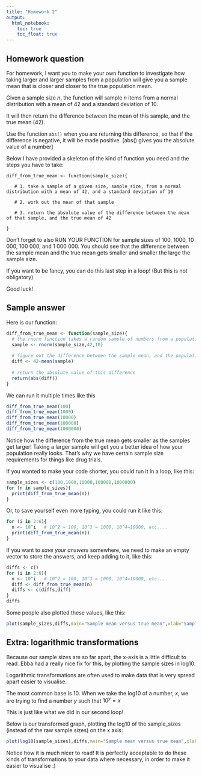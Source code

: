```yaml
---
title: "Homework 2"
output: 
  html_notebook:
    toc: true
    toc_float: true
---
```


## Homework question

For homework, I want you to make your own function to investigate how taking larger and larger samples from a population will give you a sample mean that is closer and closer to the true population mean.

Given a sample size *n*, the function will sample *n* items from a normal distribution with a mean of 42 and a standard deviation of 10.

It will then return the difference between the mean of this sample, and the true mean (42).

Use the function `abs()` when you are returning this difference, so that if the difference is negative, it will be made positive. [abs() gives you the absolute value of a number]

Below I have provided a skeleton of the kind of function you need and the steps you have to take:

```
diff_from_true_mean <- function(sample_size){

   # 1. take a sample of a given size, sample_size, from a normal distribution with a mean of 42, and a standard deviation of 10
   
   # 2. work out the mean of that sample
   
   # 3. return the absolute value of the difference between the mean of that sample, and the true mean of 42

}
```

Don't forget to also RUN YOUR FUNCTION for sample sizes of 100, 1000, 10 000, 100 000, and 1 000 000. You should see that the difference between the sample mean and the true mean gets smaller and smaller the large the sample size. 

If you want to be fancy, you can do this last step in a loop! (But this is not obligatory)

Good luck!

## Sample answer

Here is our function:

```r
diff_from_true_mean <- function(sample_size){
  # the rnorm function takes a random sample of numbers from a population with a given mean (42), and a given sample size (10)
  sample <- rnorm(sample_size,42,10)
  
  # figure out the difference between the sample mean, and the population mean (42)
  diff <- 42-mean(sample)
  
  # return the absolute value of this difference
  return(abs(diff))
}
```

We can run it multiple times like this 

```r
diff_from_true_mean(100)
diff_from_true_mean(1000)
diff_from_true_mean(10000)
diff_from_true_mean(100000)
diff_from_true_mean(1000000)

```

Notice how the difference from the true mean gets smaller as the samples get larger! Taking a larger sample will get you a better idea of how your population really looks. That's why we have certain sample size requirements for things like drug trials.

If you wanted to make your code shorter, you could run it in a loop, like this:

```r
sample_sizes <- c(100,1000,10000,100000,1000000)
for (n in sample_sizes){
  print(diff_from_true_mean(n))
}
```

Or, to save yourself even more typing, you could run it like this:

```r
for (i in 2:6){
  n <- 10^i   # 10^2 = 100, 10^3 = 1000, 10^4=10000, etc....
  print(diff_from_true_mean(n))
}
```

If you want to *save your answers* somewhere, we need to make an empty vector to store the answers, and keep adding to it, like this:

```r
diffs <- c()
for (i in 2:6){
  n <- 10^i   # 10^2 = 100, 10^3 = 1000, 10^4=10000, etc....
  diff <- diff_from_true_mean(n)
  diffs <- c(diffs,diff)
}
diffs
```

Some people also plotted these values, like this:

```r
plot(sample_sizes,diffs,main="Sample mean versus true mean",xlab="Sample size",ylab="Difference")
```

## Extra: logarithmic transformations

Because our sample sizes are so far apart, the x-axis is a little difficult to read. Ebba had a really nice fix for this, by plotting the sample sizes in log10. 

Logarithmic transformations are often used to make data that is very spread apart easier to visualise. 

The most common base is 10. When we take the log10 of a number, *x*, we are trying to find a number *y* such that $10^y = x$

This is just like what we did in our second loop!

Below is our transformed graph, plotting the log10 of the sample_sizes (instead of the raw sample sizes) on the x axis:

```r
plot(log10(sample_sizes),diffs,main="Sample mean versus true mean",xlab="Sample size (log10(n))",ylab="Difference")
```

Notice how it is much nicer to read! It is perfectly acceptable to do these kinds of transformations to your data where necessary, in order to make it easier to visualise :)
